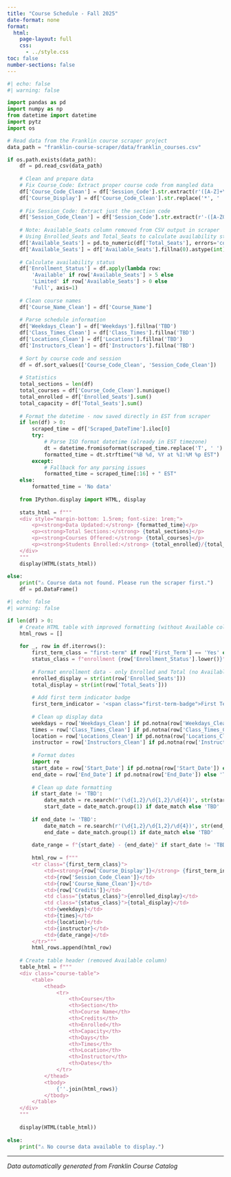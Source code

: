 ```yaml
---
title: "Course Schedule - Fall 2025"
date-format: none
format:
  html:
    page-layout: full
    css: 
      - ../style.css
toc: false
number-sections: false
---
```


<style>
.course-table {
  overflow-x: auto;
  margin: 1rem 0;
}
.course-table table {
  width: 100%;
  min-width: 1200px;
  border-collapse: collapse;
  font-size: 0.9rem;
}
.course-table th {
  background: #1e40af;
  color: white;
  padding: 0.75rem 0.5rem;
  text-align: left;
  font-weight: 600;
  position: sticky;
  top: 0;
  z-index: 10;
}
/* Freeze first two columns */
.course-table th:nth-child(1), 
.course-table td:nth-child(1) {
  position: sticky;
  left: 0;
  background: inherit;
  z-index: 5;
}
.course-table th:nth-child(2), 
.course-table td:nth-child(2) {
  position: sticky;
  left: 120px; /* Adjust based on first column width */
  background: inherit;
  z-index: 5;
}
/* Header cells for frozen columns need higher z-index */
.course-table th:nth-child(1) {
  z-index: 15;
}
.course-table th:nth-child(2) {
  z-index: 15;
}
.course-table td {
  padding: 0.5rem;
  border-bottom: 1px solid #e5e7eb;
  white-space: nowrap;
}
.course-table tr:nth-child(even) {
  background: #f9fafb;
}
.course-table tr:hover {
  background: #f3f4f6;
}
.course-table tr.first-term {
  background: #dbeafe !important;
  font-weight: 600;
}
.course-table tr.first-term:hover {
  background: #bfdbfe !important;
}
/* Ensure frozen columns match row backgrounds */
.course-table tr:nth-child(even) td:nth-child(1),
.course-table tr:nth-child(even) td:nth-child(2) {
  background: #f9fafb;
}
.course-table tr:hover td:nth-child(1),
.course-table tr:hover td:nth-child(2) {
  background: #f3f4f6;
}
.course-table tr.first-term td:nth-child(1),
.course-table tr.first-term td:nth-child(2) {
  background: #dbeafe !important;
}
.course-table tr.first-term:hover td:nth-child(1),
.course-table tr.first-term:hover td:nth-child(2) {
  background: #bfdbfe !important;
}
/* Header background for frozen columns */
.course-table th:nth-child(1),
.course-table th:nth-child(2) {
  background: #1e40af;
}
.enrollment {
  text-align: center;
  font-weight: 600;
}
.available {
  color: #059669;
}
.limited {
  color: #d97706;
}
.full {
  color: #dc2626;
}
.first-term-badge {
  background: #3b82f6;
  color: white;
  padding: 2px 6px;
  border-radius: 4px;
  font-size: 0.75rem;
  font-weight: 600;
}
</style>

```python
#| echo: false
#| warning: false

import pandas as pd
import numpy as np
from datetime import datetime
import pytz
import os

# Read data from the Franklin course scraper project
data_path = "franklin-course-scraper/data/franklin_courses.csv"

if os.path.exists(data_path):
    df = pd.read_csv(data_path)
    
    # Clean and prepare data
    # Fix Course_Code: Extract proper course code from mangled data
    df['Course_Code_Clean'] = df['Session_Code'].str.extract(r'([A-Z]+\*[0-9]+)')
    df['Course_Display'] = df['Course_Code_Clean'].str.replace('*', ' ')
    
    # Fix Session_Code: Extract just the section code
    df['Session_Code_Clean'] = df['Session_Code'].str.extract(r'-([A-Z0-9]+)$')
    
    # Note: Available_Seats column removed from CSV output in scraper
    # Using Enrolled_Seats and Total_Seats to calculate availability status
    df['Available_Seats'] = pd.to_numeric(df['Total_Seats'], errors='coerce') - pd.to_numeric(df['Enrolled_Seats'], errors='coerce')
    df['Available_Seats'] = df['Available_Seats'].fillna(0).astype(int)
    
    # Calculate availability status
    df['Enrollment_Status'] = df.apply(lambda row: 
        'Available' if row['Available_Seats'] > 5 else
        'Limited' if row['Available_Seats'] > 0 else
        'Full', axis=1)
    
    # Clean course names
    df['Course_Name_Clean'] = df['Course_Name']
    
    # Parse schedule information
    df['Weekdays_Clean'] = df['Weekdays'].fillna('TBD')
    df['Class_Times_Clean'] = df['Class_Times'].fillna('TBD')
    df['Locations_Clean'] = df['Locations'].fillna('TBD')
    df['Instructors_Clean'] = df['Instructors'].fillna('TBD')
    
    # Sort by course code and session
    df = df.sort_values(['Course_Code_Clean', 'Session_Code_Clean'])
    
    # Statistics
    total_sections = len(df)
    total_courses = df['Course_Code_Clean'].nunique()
    total_enrolled = df['Enrolled_Seats'].sum()
    total_capacity = df['Total_Seats'].sum()
    
    # Format the datetime - now saved directly in EST from scraper
    if len(df) > 0:
        scraped_time = df['Scraped_DateTime'].iloc[0]
        try:
            # Parse ISO format datetime (already in EST timezone)
            dt = datetime.fromisoformat(scraped_time.replace('T', ' ').replace('-05:00', '').replace('+00:00', ''))
            formatted_time = dt.strftime("%B %d, %Y at %I:%M %p EST")
        except:
            # Fallback for any parsing issues
            formatted_time = scraped_time[:16] + " EST"
    else:
        formatted_time = 'No data'
    
    from IPython.display import HTML, display
    
    stats_html = f"""
    <div style="margin-bottom: 1.5rem; font-size: 1rem;">
        <p><strong>Data Updated:</strong> {formatted_time}</p>
        <p><strong>Total Sections:</strong> {total_sections}</p>
        <p><strong>Courses Offered:</strong> {total_courses}</p>
        <p><strong>Students Enrolled:</strong> {total_enrolled}/{total_capacity}</p>
    </div>
    """
    display(HTML(stats_html))
    
else:
    print("⚠️ Course data not found. Please run the scraper first.")
    df = pd.DataFrame()
```

```python
#| echo: false
#| warning: false

if len(df) > 0:
    # Create HTML table with improved formatting (without Available column)
    html_rows = []
    
    for _, row in df.iterrows():
        first_term_class = "first-term" if row['First_Term'] == 'Yes' else ""
        status_class = f"enrollment {row['Enrollment_Status'].lower()}"
        
        # Format enrollment data - only Enrolled and Total (no Available column)
        enrolled_display = str(int(row['Enrolled_Seats']))
        total_display = str(int(row['Total_Seats']))
        
        # Add first term indicator badge
        first_term_indicator = '<span class="first-term-badge">First Term</span>' if row['First_Term'] == 'Yes' else ''
        
        # Clean up display data
        weekdays = row['Weekdays_Clean'] if pd.notna(row['Weekdays_Clean']) else 'TBD'
        times = row['Class_Times_Clean'] if pd.notna(row['Class_Times_Clean']) else 'TBD'
        location = row['Locations_Clean'] if pd.notna(row['Locations_Clean']) else 'TBD'
        instructor = row['Instructors_Clean'] if pd.notna(row['Instructors_Clean']) else 'TBD'
        
        # Format dates
        import re
        start_date = row['Start_Date'] if pd.notna(row['Start_Date']) else 'TBD'
        end_date = row['End_Date'] if pd.notna(row['End_Date']) else 'TBD'
        
        # Clean up date formatting
        if start_date != 'TBD':
            date_match = re.search(r'(\d{1,2}/\d{1,2}/\d{4})', str(start_date))
            start_date = date_match.group(1) if date_match else 'TBD'
        
        if end_date != 'TBD':
            date_match = re.search(r'(\d{1,2}/\d{1,2}/\d{4})', str(end_date))
            end_date = date_match.group(1) if date_match else 'TBD'
        
        date_range = f"{start_date} - {end_date}" if start_date != 'TBD' and end_date != 'TBD' else 'TBD'
        
        html_row = f"""
        <tr class="{first_term_class}">
            <td><strong>{row['Course_Display']}</strong> {first_term_indicator}</td>
            <td>{row['Session_Code_Clean']}</td>
            <td>{row['Course_Name_Clean']}</td>
            <td>{row['Credits']}</td>
            <td class="{status_class}">{enrolled_display}</td>
            <td class="{status_class}">{total_display}</td>
            <td>{weekdays}</td>
            <td>{times}</td>
            <td>{location}</td>
            <td>{instructor}</td>
            <td>{date_range}</td>
        </tr>"""
        html_rows.append(html_row)
    
    # Create table header (removed Available column)
    table_html = f"""
    <div class="course-table">
        <table>
            <thead>
                <tr>
                    <th>Course</th>
                    <th>Section</th>
                    <th>Course Name</th>
                    <th>Credits</th>
                    <th>Enrolled</th>
                    <th>Capacity</th>
                    <th>Days</th>
                    <th>Times</th>
                    <th>Location</th>
                    <th>Instructor</th>
                    <th>Dates</th>
                </tr>
            </thead>
            <tbody>
                {''.join(html_rows)}
            </tbody>
        </table>
    </div>
    """
    
    display(HTML(table_html))
    
else:
    print("⚠️ No course data available to display.")
```

---

*Data automatically generated from Franklin Course Catalog*